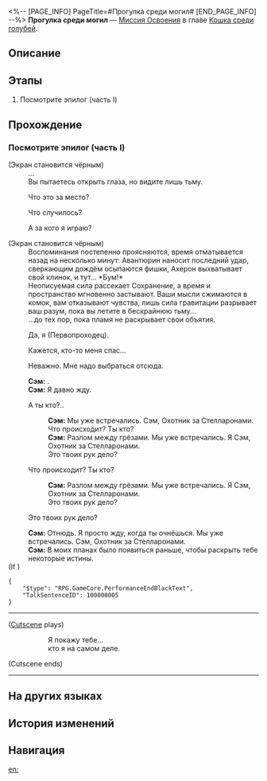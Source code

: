 <%-- [PAGE_INFO]
PageTitle=#Прогулка среди могил#
[END_PAGE_INFO] --%>
{{Дополнить|Диалоги.}}
{{Миссия Инфобокс
|id              = 1032001
|Название        = 
|Изображение     = Миссия Прогулка среди могил.png
|Тип             = Миссия Освоения
|Событие         = 
|Глава           = Кошка среди голубей
|Условия         = Завершена [[Миссия Освоения]] «[[Прогулка среди могил]]»
|Персонажи       = Первопроходец; Сэм
|СтартЛокация    = [[Пенакония]] — [[Отель «Грёзы» (Мир грёз)]]
|Мир             = Пенакония
|Предыдущая      = 
|Следующая       = Большое ограбление поезда
|Награды         = Опыт Освоения*900; Звёздный нефрит*110; Путеводитель путешественника*16; Вдали от огня*1 { text = Вдали от огня }; Какавача (Profile Picture)*1 { text = Какавача }; Citizen Hanunue*1 { text = Citizen Hanunu }; Кредиты*200 000
}}
'''Прогулка среди могил''' — [[Миссия Освоения]] в главе [[Кошка среди голубей]].

==Описание==
{{Описание|<!--официальное описание из Перекрёстка судеб-->}}

==Этапы==
# Посмотрите эпилог (часть I)

==Прохождение==
{{Дополнить}}

===Посмотрите эпилог (часть I)===
{{Описание миссии|тип=Миссия Освоения|локация=Отель «Грёзы» (Мир грёз)|История Пенаконии снова подходит к концу. Скоро наступит кульминация спектакля.}}
{{Диалог Начало}}
;(Экран становится чёрным)
:...
:Вы пытаетесь открыть глаза, но видите лишь тьму.
:{{Диалог|Стрелка}} Что это за место?
:{{Диалог|Стрелка}} Что случилось?
:{{Диалог|Стрелка}} А за кого я играю?
;(Экран становится чёрным)
:Воспоминания постепенно проясняются, время отматывается назад на несколько минут: Авантюрин наносит последний удар, сверкающим дождём осыпаются фишки, Ахерон выхватывает свой клинок, и тут... *Бум!*
:Неописуемая сила рассекает Сохранение, а время и пространство мгновенно застывают. Ваши мысли сжимаются в комок, вам отказывают чувства, лишь сила гравитации разрывает ваш разум, пока вы летите в бескрайнюю тьму...
:...до тех пор, пока пламя не раскрывает свои объятия.
:{{Диалог|Стрелка}} Да, я (Первопроходец).
:{{Диалог|Стрелка}} Кажется, кто-то меня спас...
:{{Диалог|Стрелка}} Неважно. Мне надо выбраться отсюда.
:'''Сэм:''' {{MC|ж=Очнулась|м=Очнулся}}.
:'''Сэм:''' Я давно жду.
:{{Диалог|Стрелка}} А ты кто?..
::'''Сэм:''' Мы уже встречались. Сэм, Охотник за Стелларонами.
::Что происходит? Ты кто?
::'''Сэм:''' Разлом между грёзами. Мы уже встречались. Я Сэм, Охотник за Стелларонами.
::Это твоих рук дело?
:{{Диалог|Стрелка}} Что происходит? Ты кто?
::'''Сэм:''' Разлом между грёзами. Мы уже встречались. Я Сэм, Охотник за Стелларонами.
::Это твоих рук дело?
:{{Диалог|Стрелка}} Это твоих рук дело?
:'''Сэм:''' Отнюдь. Я просто жду, когда ты очнёшься. Мы уже встречались. Сэм, Охотник за Стелларонами.
:'''Сэм:''' В моих планах было появиться раньше, чтобы раскрыть тебе некоторые истины.
:{{tx}}
;(If {{cx}}{{subst:void|<!--{"$type":"RPG.GameCore.ByCompareVersionFinalMainMission","MainMissionID":1032101}-->}})
<pre>{
	"$type": "RPG.GameCore.PerformanceEndBlackText",
	"TalkSentenceID": 100000005
}</pre>
----
;([[#Gallery|Cutscene]] plays)
::Я покажу тебе...
::кто я на самом деле.
;(Cutscene ends)
----
{{Диалог Конец}}

==На других языках==
{{На других языках
|en   = A Walk Among the Tombstones
|zhs  = 行过死荫之地
|zht  = 行過死蔭之地
|ja   = 墓場を往く死の影
|ko   = 무덤으로 향하다
|es   = Un paseo por el reino de la muerte
|fr   = Promenade parmi les morts
|ru   = Прогулка среди могил
|th   = ฝ่าดินแดนแห่งความตาย
|vi   = Đi Qua Vùng Đất Chết
|de   = Grabspaziergang
|id   = Melintasi Tanah Kematian
|pt   = Um Passeio Entre as Lápides
}}

==История изменений==
{{История изменений|3.5}}

==Навигация==
{{Миссия Освоения Навбокс|Глава }}

[[en:]]

